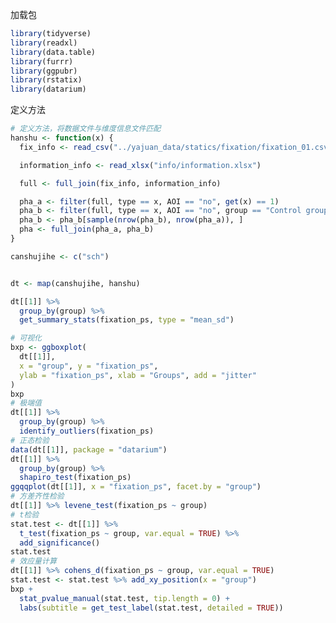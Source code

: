 加载包
```r
library(tidyverse)
library(readxl)
library(data.table)
library(furrr)
library(ggpubr)
library(rstatix)
library(datarium)
```

定义方法
```r
# 定义方法，将数据文件与维度信息文件匹配
hanshu <- function(x) {
  fix_info <- read_csv("../yajuan_data/statics/fixation/fixation_01.csv")

  information_info <- read_xlsx("info/information.xlsx")

  full <- full_join(fix_info, information_info)

  pha_a <- filter(full, type == x, AOI == "no", get(x) == 1)
  pha_b <- filter(full, type == x, AOI == "no", group == "Control group")
  pha_b <- pha_b[sample(nrow(pha_b), nrow(pha_a)), ]
  pha <- full_join(pha_a, pha_b)
}

canshujihe <- c("sch")


dt <- map(canshujihe, hanshu)
```


```r
dt[[1]] %>%
  group_by(group) %>%
  get_summary_stats(fixation_ps, type = "mean_sd")

# 可视化
bxp <- ggboxplot(
  dt[[1]],
  x = "group", y = "fixation_ps",
  ylab = "fixation_ps", xlab = "Groups", add = "jitter"
)
bxp
# 极端值
dt[[1]] %>%
  group_by(group) %>%
  identify_outliers(fixation_ps)
# 正态检验
data(dt[[1]], package = "datarium")
dt[[1]] %>%
  group_by(group) %>%
  shapiro_test(fixation_ps)
ggqqplot(dt[[1]], x = "fixation_ps", facet.by = "group")
# 方差齐性检验
dt[[1]] %>% levene_test(fixation_ps ~ group)
# t检验
stat.test <- dt[[1]] %>%
  t_test(fixation_ps ~ group, var.equal = TRUE) %>%
  add_significance()
stat.test
# 效应量计算
dt[[1]] %>% cohens_d(fixation_ps ~ group, var.equal = TRUE)
stat.test <- stat.test %>% add_xy_position(x = "group")
bxp +
  stat_pvalue_manual(stat.test, tip.length = 0) +
  labs(subtitle = get_test_label(stat.test, detailed = TRUE))
```







